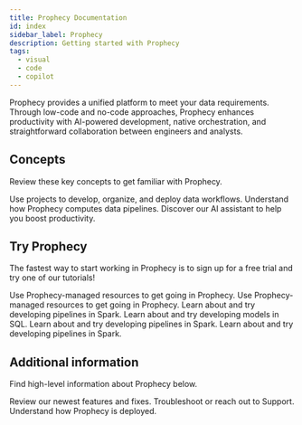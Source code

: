 ```yaml
---
title: Prophecy Documentation
id: index
sidebar_label: Prophecy
description: Getting started with Prophecy
tags:
  - visual
  - code
  - copilot
---
```



Prophecy provides a unified platform to meet your data requirements. Through low-code and no-code approaches, Prophecy enhances productivity with AI-powered development, native orchestration, and straightforward collaboration between engineers and analysts.

## Concepts

Review these key concepts to get familiar with Prophecy.

<CardContainer>
  <Card title="Projects" to="./getting-started/concepts/project">
    Use projects to develop, organize, and deploy data workflows.
  </Card>
  <Card title="Fabrics" to="./getting-started/concepts/Fabric">
    Understand how Prophecy computes data pipelines.
  </Card>
  <Card title="Data Copilot" to="./copilot">
    Discover our AI assistant to help you boost productivity.
  </Card>
</CardContainer>
<br />

## Try Prophecy

The fastest way to start working in Prophecy is to sign up for a free trial and try one of our tutorials!

<CardContainer>
  <Card
    title="SaaS Enterprise Trial"
    to="https://app.prophecy.io/metadata/auth/signup"
  >
    Use Prophecy-managed resources to get going in Prophecy.
  </Card>
  <Card
    title="Databricks Partner Connect"
    to="https://docs.databricks.com/en/partners/prep/prophecy.html"
  >
    Use Prophecy-managed resources to get going in Prophecy.
  </Card>
    <Card
    title="Spark with Databricks"
    to="./getting-started/quick-starts/spark-onboarding"
  >
    Learn about and try developing pipelines in Spark.
  </Card>
  <Card
    title="SQL Quick Start"
    to="./getting-started/quick-starts/sql-onboarding"
  >
    Learn about and try developing models in SQL.
  </Card>
  <Card
    title="Spark Quick Start"
    to="./getting-started/quick-starts/spark-onboarding"
  >
    Learn about and try developing pipelines in Spark.
  </Card>
  <Card
    title="Analyst Quick Start"
    to="./getting-started/quick-starts/spark-onboarding"
  >
    Learn about and try developing pipelines in Spark.
  </Card>

</CardContainer>
<br />

## Additional information

Find high-level information about Prophecy below.

<CardContainer>
  <Card title="Release notes" to="./release_notes">
    Review our newest features and fixes.
  </Card>
  <Card title="Getting help" to="./getting-help">
    Troubleshoot or reach out to Support.
  </Card>
  <Card title="Administration" to="./administration">
    Understand how Prophecy is deployed.
  </Card>
</CardContainer>
<br />
